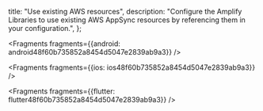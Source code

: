   title: "Use existing AWS resources",
  description: "Configure the Amplify Libraries to use existing AWS AppSync resources by referencing them in your configuration.",
};






<Fragments fragments={{android: android48f60b735852a8454d5047e2839ab9a3}} />



<Fragments fragments={{ios: ios48f60b735852a8454d5047e2839ab9a3}} />



<Fragments fragments={{flutter: flutter48f60b735852a8454d5047e2839ab9a3}} />
